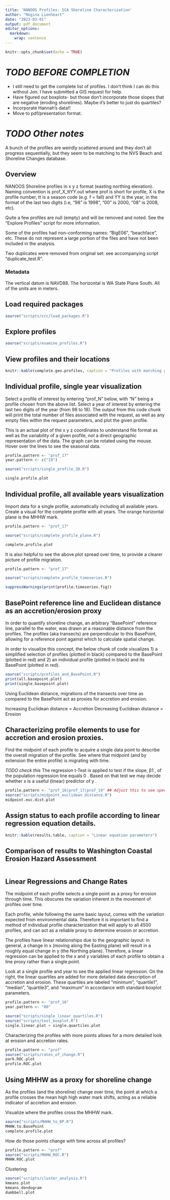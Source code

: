 ```yaml
---
title: 'NANOOS Profiles: SCA Shoreline Characterization'
author: "Regina Lionheart"
date: "2023-03-01"
output: pdf_document
editor_options: 
  markdown: 
    wrap: sentence
---
```


```r
knitr::opts_chunk$set(echo = TRUE)
```

# *TODO BEFORE COMPLETION*

-   I still need to get the complete list of profiles. I don't think I can do this without Jon. I have submitted a GIS request for help.
-   Have figured out boxplots- but those don't incorporate those slopes that are negative (eroding shorelines). Maybe it's better to just do quartiles?
- Incorporate Hannah's data!!
-   Move to pdf/presentation format. 

# *TODO Other notes*
A bunch of the profiles are weirdly scattered around and they don't all progress sequentially, but they seem to be matching to the NVS Beach and Shoreline Changes database.


## Overview

NANOOS Shoreline profiles in x y z format (easting northing elevation).
Naming convention is prof_X\_ttYY.out where prof is short for profile, X is the profile number, tt is a season code (e.g. f = fall) and YY is the year, in the format of the last two digits (i.e, "98" is 1998", "00" is 2000, "08" is 2008, etc).

Quite a few profiles are null (empty) and will be removed and noted.
See the "Explore Profiles" script for more information.

Some of the profiles had non-conforming names: "BigE06", "beachface", etc.
These do not represent a large portion of the files and have not been included in the analysis.

Two duplicates were removed from original set: see accompanying script "duplicate_test.R".

### Metadata

The vertical datum is NAVD88.
The horizontal is WA State Plane South.
All of the units are in meters.

## Load required packages

```r
source("scripts/src/load_packages.R")
```

## Explore profiles

```r
source("scripts/examine_profiles.R")
```

## View profiles and their locations

```r
knitr::kable(complete.geo.profiles, caption = "Profiles with matching geographic location")
```

## Individual profile, single year visualization

Select a profile of interest by entering "prof_N" below, with "N" being a profile chosen from the above list.
Select a year of interest by entering the last two digits of the year (from 98 to 18).
The output from this code chunk will print the total number of files associated with the request, as well as any empty files within the request parameters, and plot the given profile.

This is an actual plot of the x y z coordinates to understand file format as well as the variability of a given profile, *not* a direct geographic representation of the data.
The graph can be rotated using the mouse.
Hover over the lines to see the seasonal data.

```r
profile.pattern <- "prof_17"
year.pattern <- c("19")

source("scripts/single_profile_3D.R")

single.profile.plot
```

## Individual profile, all available years visualization

Import data for a single profile, automatically including all available years.
Create a visual for the complete profile with all years.
The orange horizontal plane is the MHHW mark.

```r
profile.pattern <- "prof_17"

source("scripts/complete_profile_plane.R")

complete.profile.plot
```

It is also helpful to see the above plot spread over time, to provide a clearer picture of profile migration.

```r
profile.pattern <- "prof_17"

source("scripts/complete_profile_timeseries.R")

suppressWarnings(print(profile.timeseries.fig))

```

## BasePoint reference line and Euclidean distance as an accretion/erosion proxy

In order to quantify shoreline change, an arbitrary "BasePoint" reference line, parallel to the water, was drawn at a reasonable distance from the profiles.
The profiles (aka transects) are perpendicular to this BasePoint, allowing for a reference point against which to calculate spatial change.

In order to visualize this concept, the below chunk of code visualizes 1) a simplified selection of profiles (plotted in black) compared to the BasePoint (plotted in red) and 2) an individual profile (plotted in black) and its BasePoint (plotted in red).

```r
source("scripts/profiles_and_BasePoint.R")
print(all.basepoint.plot)
print(single.basepoint.plot)
```

Using Euclidean distance, migrations of the transects over time as compared to the BasePoint act as proxies for accretion and erosion.

Increasing Euclidean distance = Accretion Decreasing Euclidean distance = Erosion

## Characterizing profile elements to use for accretion and erosion proxies.

Find the midpoint of each profile to acquire a single data point to describe the overall migration of the profile.
See where that midpoint (and by extension the entire profile) is migrating with time. 

*TODO check this*
The regression t-Test is applied to test if the slope, β1
, of the population regression line equals 0
. Based on that test we may decide whether x
 is a useful (linear) predictor of y
.

```r
profile.pattern <- "prof_16|prof_17|prof_19" ## Adjust this to see specific profiles.
source("scripts/midpoint_euclidean_distance.R")
midpoint.euc.dist.plot
```

## Assign status to each profile according to linear regression equation details.

```r
knitr::kable(results.table, caption = "Linear equation parameters")
```

## Comparison of results to Washington Coastal Erosion Hazard Assessment 
```r

```


## Linear Regressions and Change Rates

The midpoint of each profile selects a single point as a proxy for erosion through time.
This obscures the variation inherent in the movement of profiles over time.

Each profile, while following the same basic layout, comes with the variation expected from environmental data.
Therefore it is important to find a method of individual profile characterization that will apply to all 4500 profiles, and can act as a reliable proxy to determine erosion or accretion.

The profiles have linear relationships due to the geographic layout: in general, a change in x (moving along the Easting plane) will result in a roughly equal change in y (the Northing plane).
Therefore, a linear regression can be applied to the x and y variables of each profile to obtain a line proxy rather than a single point.

Look at a single profile and year to see the applied linear regression.
On the right, the linear quartiles are added for more detailed data description of accretion and erosion.
These quartiles are labeled "minimum", "quartile1", "median", "quartile3", and "maximum" in accordance with standard boxplot parameters.

```r
profile.pattern <- "prof_16"
year.pattern <- "00"

source("scripts/single_linear_quartiles.R")
source("scripts/test_boxplot.R")
single.linear.plot + single.quartiles.plot
```

Characterizing the profiles with more points allows for a more detailed look at erosion and accretion rates.

```r
profile.pattern <- "prof"
source("scripts/rates_of_change.R")
park.ROC.plot
profile.ROC.plot
```

## Using MHHW as a proxy for shoreline change

As the profiles (and the shoreline) change over time, the point at which a profile crosses the mean high high water mark shifts, acting as a reliable indicator of accretion and erosion.

Visualize where the profiles cross the MHHW mark.

```r
source("scripts/MHHW_to_BP.R")
MHHW.to.BasePoint
complete.profile.plot
```

How do those points change with time across all profiles?

```r
profile.pattern <- "prof"
source("scripts/MHHW_ROC.R")
MHHW.ROC.plot
```

Clustering

```r
source("scripts/cluster_analysis.R")
kmeans.plot
kmeans.dendogram
dumbbell.plot
```
